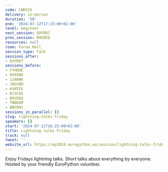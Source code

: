 ```yaml
---
code: CWDS3S
delivery: in-person
duration: '50'
end: '2024-07-12T17:15:00+02:00'
level: beginner
next_session: QVFRR7
prev_session: N9VDEQ
resources: null
room: Forum Hall
session_type: Talk
sessions_after:
- QVFRR7
sessions_before:
- FYHQUE
- HX9ZWH
- JJAKNR
- JRGVQM
- KVNTFE
- N7ZC9X
- N9VDEQ
- TBBKAM
- WBFDNJ
sessions_in_parallel: []
slug: lightning-talks-friday
speakers: []
start: '2024-07-12T16:25:00+02:00'
title: Lightning talks Friday
track: null
tweet: ''
website_url: https://ep2024.europython.eu/session/lightning-talks-friday
---
```


Enjoy Fridays lightning talks. Short talks about everything by everyone. Hosted by your friendly EuroPython volunteer.
